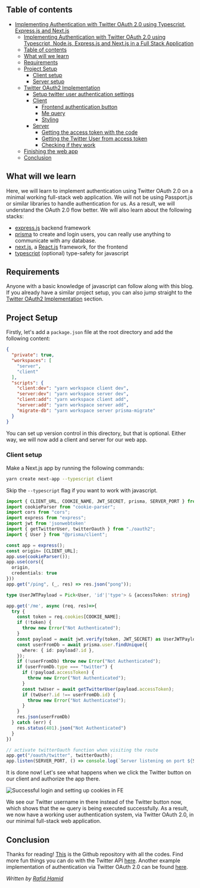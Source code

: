 ## Table of contents

- [Implementing Authentication with Twitter OAuth 2.0 using Typescript, Express.js and Next.js](#implementing-authentication-with-twitter-oauth-20-using-typescript-expressjs-and-nextjs)
  - [Implementing Authentication with Twitter OAuth 2.0 using Typescript, Node.js, Express.js and Next.js in a Full Stack Application](#implementing-authentication-with-twitter-oauth-20-using-typescript-nodejs-expressjs-and-nextjs-in-a-full-stack-application)
  - [Table of contents](#table-of-contents)
  - [What will we learn](#what-will-we-learn)
  - [Requirements](#requirements)
  - [Project Setup](#project-setup)
    - [Client setup](#client-setup)
    - [Server setup](#server-setup)
  - [Twitter OAuth2 Implementation](#twitter-oauth2-implementation)
    - [Setup twitter user authentication settings](#setup-twitter-user-authentication-settings)
    - [Client](#client)
      - [Frontend authentication button](#frontend-authentication-button)
      - [Me query](#me-query)
      - [Styling](#styling)
    - [Server](#server)
      - [Getting the access token with the code](#getting-the-access-token-with-the-code)
      - [Getting the Twitter User from access token](#getting-the-twitter-user-from-access-token)
      - [Checking if they work](#checking-if-they-work)
  - [Finishing the web app](#finishing-the-web-app)
  - [Conclusion](#conclusion)

## What will we learn
Here, we will learn to implement authentication using Twitter OAuth 2.0 on a minimal working full-stack web application. We will not be using Passport.js or similar libraries to handle authentication for us. As a result, we will understand the OAuth 2.0 flow better. We will also learn about the following stacks:
- [express.js](https://expressjs.com/) backend framework
- [prisma](https://www.prisma.io/) to create and login users, you can really use anything to communicate with any database.
- [next.js](https://nextjs.org/), a [React.js](https://reactjs.org/) framework, for the frontend
- [typescript](https://www.typescriptlang.org/) (optional) type-safety for javascript

## Requirements
Anyone with a basic knowledge of javascript can follow along with this blog.
If you already have a similar project setup, you can also jump straight to the [Twitter OAuth2 Implementation](#twitter-oauth2-implementation) section.

## Project Setup
Firstly, let's add a `package.json` file at the root directory and add the following content:

```json
{
  "private": true,
  "workspaces": [
    "server",
    "client"
  ],
  "scripts": {
    "client:dev": "yarn workspace client dev",
    "server:dev": "yarn workspace server dev",
    "client:add": "yarn workspace client add",
    "server:add": "yarn workspace server add",
    "migrate-db": "yarn workspace server prisma-migrate"
  }
}
```
You can set up version control in this directory, but that is optional. Either way, we will now add a client and server for our web app.
### Client setup
Make a Next.js app by running the following commands:
```bash
yarn create next-app --typescript client
```
Skip the `--typescript` flag if you want to work with javascript.


```ts
import { CLIENT_URL, COOKIE_NAME, JWT_SECRET, prisma, SERVER_PORT } from "./config";
import cookieParser from "cookie-parser";
import cors from "cors";
import express from "express";
import jwt from 'jsonwebtoken'
import { getTwitterUser, twitterOauth } from "./oauth2";
import { User } from "@prisma/client";

const app = express();
const origin= [CLIENT_URL];
app.use(cookieParser());
app.use(cors({
  origin,
  credentials: true
}))
app.get("/ping", (_, res) => res.json("pong"));

type UserJWTPayload = Pick<User, 'id'|'type'> & {accessToken: string}

app.get('/me', async (req, res)=>{
  try {
    const token = req.cookies[COOKIE_NAME];
    if (!token) {
      throw new Error("Not Authenticated");
    }
    const payload = await jwt.verify(token, JWT_SECRET) as UserJWTPayload;
    const userFromDb = await prisma.user.findUnique({
      where: { id: payload?.id },
    });
    if (!userFromDb) throw new Error("Not Authenticated");
    if (userFromDb.type === "twitter") {
      if (!payload.accessToken) {
        throw new Error("Not Authenticated");
      }
      const twUser = await getTwitterUser(payload.accessToken);
      if (twUser?.id !== userFromDb.id) {
        throw new Error("Not Authenticated");
      }
    }
    res.json(userFromDb)
  } catch (err) {
    res.status(401).json("Not Authenticated")
  }
})

// activate twitterOauth function when visiting the route
app.get("/oauth/twitter", twitterOauth);
app.listen(SERVER_PORT, () => console.log(`Server listening on port ${SERVER_PORT}`))
```
It is done now! Let's see what happens when we click the Twitter button on our client and authorize the app there.

![Successful login and setting up cookies in FE](https://raw.githubusercontent.com/Reinforz/twitter-oauth2-blog/main/images/9.png)

We see our Twitter username in there instead of the Twitter button now, which shows that the `me` query is being executed successfully. As a result, we now have a working user authentication system, via Twitter OAuth 2.0, in our minimal full-stack web application.

## Conclusion
Thanks for reading! [This](https://github.com/Reinforz/twitter-oauth2-blog) is the Github repository with all the codes. Find more fun things you can do with the Twitter API [here](https://developer.twitter.com/en/docs/api-reference-index). Another example implementation of authentication via Twitter OAuth 2.0 can be found [here](https://github.com/imoxto/imodit).


*Written by [Rafid Hamid](https://github.com/imoxto)*
